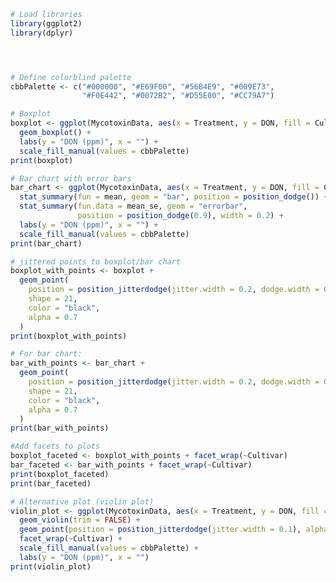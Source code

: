 

```{r}
# Load libraries
library(ggplot2)
library(dplyr)




# Define colorblind palette
cbbPalette <- c("#000000", "#E69F00", "#56B4E9", "#009E73", 
                "#F0E442", "#0072B2", "#D55E00", "#CC79A7")

# Boxplot
boxplot <- ggplot(MycotoxinData, aes(x = Treatment, y = DON, fill = Cultivar)) +
  geom_boxplot() +
  labs(y = "DON (ppm)", x = "") +
  scale_fill_manual(values = cbbPalette)
print(boxplot)

# Bar chart with error bars
bar_chart <- ggplot(MycotoxinData, aes(x = Treatment, y = DON, fill = Cultivar)) +
  stat_summary(fun = mean, geom = "bar", position = position_dodge()) +
  stat_summary(fun.data = mean_se, geom = "errorbar", 
               position = position_dodge(0.9), width = 0.2) +
  labs(y = "DON (ppm)", x = "") +
  scale_fill_manual(values = cbbPalette)
print(bar_chart)

# jittered points to boxplot/bar chart
boxplot_with_points <- boxplot +
  geom_point(
    position = position_jitterdodge(jitter.width = 0.2, dodge.width = 0.8),
    shape = 21,
    color = "black",
    alpha = 0.7  
  )
print(boxplot_with_points)

# For bar chart:
bar_with_points <- bar_chart +
  geom_point(
    position = position_jitterdodge(jitter.width = 0.2, dodge.width = 0.8),
    shape = 21,
    color = "black",
    alpha = 0.7  
  )
print(bar_with_points)

#Add facets to plots
boxplot_faceted <- boxplot_with_points + facet_wrap(~Cultivar)
bar_faceted <- bar_with_points + facet_wrap(~Cultivar)
print(boxplot_faceted)
print(bar_faceted)

# Alternative plot (violin plot)
violin_plot <- ggplot(MycotoxinData, aes(x = Treatment, y = DON, fill = Cultivar)) +
  geom_violin(trim = FALSE) +
  geom_point(position = position_jitterdodge(jitter.width = 0.1), alpha = 0.7) +
  facet_wrap(~Cultivar) +
  scale_fill_manual(values = cbbPalette) +
  labs(y = "DON (ppm)", x = "")
print(violin_plot)
```

